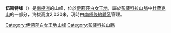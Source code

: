 {{Unreferenced|time=2018-06-01T15:46:22+00:00}}
{{Expand|time=2018-06-01T15:46:22+00:00}}
{{coord|82|36|S|52|22|W|display=title}}

'''伍斯特峰'''（{{lang-en|Worcester Summit}}）是[[南極洲|南極洲]]的山峰，位於[[伊莉莎白女王地|伊莉莎白女王地]]，屬於[[彭薩科拉山脈|彭薩科拉山脈]]中[[杜費克山_(伊利沙伯女皇地)|杜費克山]]的一部分，海拔高度2,030米，現時由[[南極條約體系|南極條約體系]]管理。

{{DEFAULTSORT:Worcester Summit}}
[[Category:伊莉莎白女王地山峰|Category:伊莉莎白女王地山峰]]
[[Category:彭薩科拉山脈|Category:彭薩科拉山脈]]


{{QueenElizabethLand-geo-stub}}